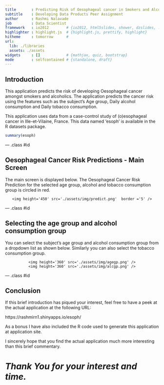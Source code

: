 ```yaml
---
title       : Predicting Risk of Oesophageal cancer in Smokers and Alcoholics
subtitle    : Developing Data Products Peer Assignment
author      : Rashmi Nalavade
job         : Data Scientist
framework   : io2012        # {io2012, html5slides, shower, dzslides, ...}
highlighter : highlight.js  # {highlight.js, prettify, highlight}
hitheme     : tomorrow      # 
url:
  lib: ./libraries
  assets: ./assets
widgets     : []            # {mathjax, quiz, bootstrap}
mode        : selfcontained # {standalone, draft}
---
```


## Introduction

This application predicts the risk of developing Oesophageal cancer amongst smokers and alcoholics. The application predicts the cancer risk using the features such as the subject's Age group, Daily alcohol consumption and Daily tobacco consumption.

This application uses data from a case-control study of (o)esophageal cancer in Ille-et-Vilaine, France. This data named 'esoph' is available in the R datasets package.
``` r
summary(esoph)
```

--- .class #id 

## Oesophageal Cancer Risk Predictions - Main Screen

The main screen is displayed below. The Oesophageal Cancer Risk Prediction for the selected age group, alcohol and tobacco consumption group is circled in red.

<div style='text-align: center;'>
    <img height='450' src='./assets/img/predict.png'  border ='5' />
</div>

--- .class #id 

## Selecting the age group and alcohol consumption group

You can select the subject's age group and alcohol consumption group from a dropdown list as shown below. Similarly you can also select the tobacco consumption group.

<div style='text-align: center;'>
    <img height='360' src='./assets/img/agegp.png' />
    <img height='360' src='./assets/img/alcgp.png' />
</div>

--- .class #id 

## Conclusion

If this brief introduction has piqued your interest, feel free to have a peek at the actual application at the following URL:

https://rashmirn1.shinyapps.io/esoph/

As a bonus I have also included the R code used to generate this application at application site.

I sincerely hope that you find the actual application much more interesting than this brief commentary.




# *Thank You for your interest and time.*






